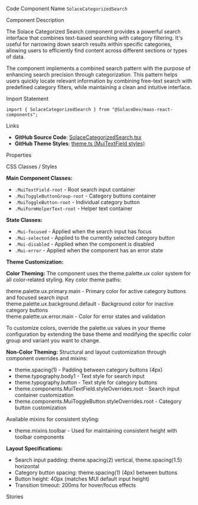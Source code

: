 
<Meta of={SolaceCategorizedSearchStories} />

<Title>Solace Categorized Search</Title>

<Description of={SolaceCategorizedSearchStories} />

<Subtitle>Code Component Name</Subtitle>
`SolaceCategorizedSearch`

<Subtitle>Component Description</Subtitle>

The Solace Categorized Search component provides a powerful search interface that combines text-based searching with category filtering. It's useful for narrowing down search results within specific categories, allowing users to efficiently find content across different sections or types of data.

The component implements a combined search pattern with the purpose of enhancing search precision through categorization. This pattern helps users quickly locate relevant information by combining free-text search with predefined category filters, while maintaining a clean and intuitive interface.

<Subtitle>Import Statement</Subtitle>

```tsx
import { SolaceCategorizedSearch } from "@SolaceDev/maas-react-components";
```

<Subtitle>Links</Subtitle>

- **GitHub Source Code**: [SolaceCategorizedSearch.tsx](https://github.com/SolaceDev/maas-react-components/blob/main/src/components/SolaceCategorizedSearch.tsx)
- **GitHub Theme Styles**: <a href="https://github.com/SolaceDev/maas-react-components/blob/main/src/resources/theme.ts#:~:text=MuiTextField" target="_blank">theme.ts (MuiTextField styles)</a>

<Subtitle>Properties</Subtitle>

<ArgTypes of={SolaceCategorizedSearchStories} />

<Subtitle>CSS Classes / Styles</Subtitle>

**Main Component Classes:**

- `.MuiTextField-root` - Root search input container
- `.MuiToggleButtonGroup-root` - Category buttons container
- `.MuiToggleButton-root` - Individual category button
- `.MuiFormHelperText-root` - Helper text container

**State Classes:**

- `.Mui-focused` - Applied when the search input has focus
- `.Mui-selected` - Applied to the currently selected category button
- `.Mui-disabled` - Applied when the component is disabled
- `.Mui-error` - Applied when the component has an error state

**Theme Customization:**

**Color Theming:**
The component uses the theme.palette.ux color system for all color-related styling. Key color theme paths:

<div style={{ display: "flex", alignItems: "center", margin: "8px 0" }}>
	<div
		style={{
			width: "16px",
			height: "16px",
			backgroundColor: "#1976d2",
			border: "1px solid rgba(0,0,0,0.2)",
			borderRadius: "3px",
			marginRight: "8px"
		}}
	></div>
	<span>theme.palette.ux.primary.main - Primary color for active category buttons and focused search input</span>
</div>
<div style={{ display: "flex", alignItems: "center", margin: "8px 0" }}>
	<div
		style={{
			width: "16px",
			height: "16px",
			backgroundColor: "#f5f5f5",
			border: "1px solid rgba(0,0,0,0.2)",
			borderRadius: "3px",
			marginRight: "8px"
		}}
	></div>
	<span>theme.palette.ux.background.default - Background color for inactive category buttons</span>
</div>
<div style={{ display: "flex", alignItems: "center", margin: "8px 0" }}>
	<div
		style={{
			width: "16px",
			height: "16px",
			backgroundColor: "#d32f2f",
			border: "1px solid rgba(0,0,0,0.2)",
			borderRadius: "3px",
			marginRight: "8px"
		}}
	></div>
	<span>theme.palette.ux.error.main - Color for error states and validation</span>
</div>

To customize colors, override the palette.ux values in your theme configuration by extending the base theme and modifying the specific color group and variant you want to change.

**Non-Color Theming:**
Structural and layout customization through component overrides and mixins:

- theme.spacing(1) - Padding between category buttons (4px)
- theme.typography.body1 - Text style for search input
- theme.typography.button - Text style for category buttons
- theme.components.MuiTextField.styleOverrides.root - Search input container customization
- theme.components.MuiToggleButton.styleOverrides.root - Category button customization

Available mixins for consistent styling:

- theme.mixins.toolbar - Used for maintaining consistent height with toolbar components

**Layout Specifications:**

- Search input padding: theme.spacing(2) vertical, theme.spacing(1.5) horizontal
- Category button spacing: theme.spacing(1) (4px) between buttons
- Button height: 40px (matches MUI default input height)
- Transition timeout: 200ms for hover/focus effects

<Subtitle>Stories</Subtitle>

<CustomStories />
